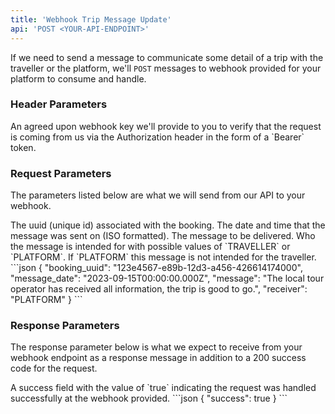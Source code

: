 ```yaml
---
title: 'Webhook Trip Message Update'
api: 'POST <YOUR-API-ENDPOINT>'
---
```


If we need to send a message to communicate some detail of a trip with the traveller or the platform, 
we'll `POST` messages to webhook provided for your platform to consume and handle.


### Header Parameters
<ParamField header="Authorization" type="string" default="v1" required>
  An agreed upon webhook key we'll provide to you to verify that the request is coming from us via the Authorization header in the form of a `Bearer` token.
</ParamField>

### Request Parameters
The parameters listed below are what we will send from our API to your webhook.

<ParamField body="booking_uuid" type="uuid">
    The uuid (unique id) associated with the booking.
</ParamField>
<ParamField body="message_date" type="string">
    The date and time that the message was sent on (ISO formatted).
</ParamField>
<ParamField body="message" type="string">
    The message to be delivered.
</ParamField>
<ParamField body="receiver" type="string">
    Who the message is intended for with possible values of `TRAVELLER` or `PLATFORM`.
    If `PLATFORM` this message is not intended for the traveller.
</ParamField>

<RequestExample>
```json
{
    "booking_uuid": "123e4567-e89b-12d3-a456-426614174000",
    "message_date": "2023-09-15T00:00:00.000Z",
    "message": "The local tour operator has received all information, the trip is good to go.",
    "receiver": "PLATFORM"
}
```
</RequestExample>

### Response Parameters
The response parameter below is what we expect to receive from your webhook endpoint as a response message in addition to a 200 success code for the request.

<ResponseField name="success" type="boolean">
    A success field with the value of `true` indicating the request was handled successfully at the webhook provided.
</ResponseField>

<ResponseExample>
```json
{
    "success": true
}
```
</ResponseExample>